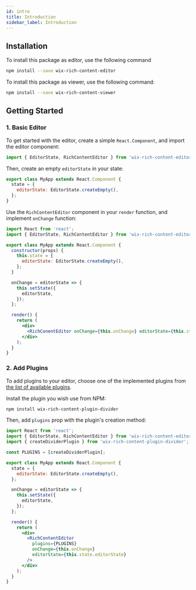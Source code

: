 ```yaml
---
id: intro
title: Introduction
sidebar_label: Introduction
---
```


## Installation

To install this package as editor, use the following command

```bash
npm install --save wix-rich-content-editor
```

To install this package as viewer, use the following command:

```bash
npm install --save wix-rich-content-viewer
```

## Getting Started

### 1. Basic Editor

To get started with the editor, create a simple `React.Component`, and import the editor component:

```jsx
import { EditorState, RichContentEditor } from 'wix-rich-content-editor';
```

Then, create an empty `editorState` in your state:

```jsx
export class MyApp extends React.Component {
  state = {
    editorState: EditorState.createEmpty(),
  };
}
```

Use the `RichContentEditor` component in your `render` function, and implement `onChange` function:

```jsx
import React from 'react';
import { EditorState, RichContentEditor } from 'wix-rich-content-editor';

export class MyApp extends React.Component {
  constructor(props) {
    this.state = {
      editorState: EditorState.createEmpty(),
    };
  }

  onChange = editorState => {
    this.setState({
      editorState,
    });
  };

  render() {
    return (
      <div>
        <RichConentEditor onChange={this.onChange} editorState={this.state.editorState} />
      </div>
    );
  }
}
```

### 2. Add Plugins

To add plugins to your editor, choose one of the implemented plugins from [the list of available plugins](https://github.com/wix/ricos/tree/master/packages).

Install the plugin you wish use from NPM:

```bash
npm install wix-rich-content-plugin-divider
```

Then, add `plugins` prop with the plugin's creation method:

```jsx
import React from 'react';
import { EditorState, RichContentEditor } from 'wix-rich-content-editor';
import { createDividerPlugin } from 'wix-rich-content-plugin-divider';

const PLUGINS = [createDividerPlugin];

export class MyApp extends React.Component {
  state = {
    editorState: EditorState.createEmpty(),
  };

  onChange = editorState => {
    this.setState({
      editorState,
    });
  };

  render() {
    return (
      <div>
        <RichContentEditor
          plugins={PLUGINS}
          onChange={this.onChange}
          editorState={this.state.editorState}
        />
      </div>
    );
  }
}
```
